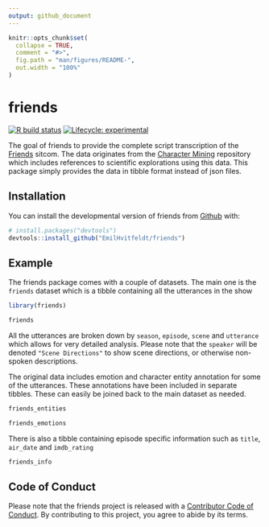 ```yaml
---
output: github_document
---
```


<!-- README.md is generated from README.Rmd. Please edit that file -->

```r
knitr::opts_chunk$set(
  collapse = TRUE,
  comment = "#>",
  fig.path = "man/figures/README-",
  out.width = "100%"
)
```

# friends

<!-- badges: start -->
[![R build status](https://github.com/EmilHvitfeldt/friends/workflows/R-CMD-check/badge.svg)](https://github.com/EmilHvitfeldt/friends/actions)
[![Lifecycle: experimental](https://img.shields.io/badge/lifecycle-experimental-orange.svg)](https://www.tidyverse.org/lifecycle/#experimental)
<!-- badges: end -->

The goal of friends to provide the complete script transcription of the [Friends](https://en.wikipedia.org/wiki/Friends) sitcom. The data originates from the [Character Mining](https://github.com/emorynlp/character-mining) repository which includes references to scientific explorations using this data. This package simply provides the data in tibble format instead of json files.

## Installation

You can install the developmental version of friends from [Github](http://github.com/) with:

``` r
# install.packages("devtools")
devtools::install_github("EmilHvitfeldt/friends")
```

## Example

The friends package comes with a couple of datasets. The main one is the `friends` dataset which is a tibble containing all the utterances in the show

```r
library(friends)

friends
```

All the utterances are broken down by `season`, `episode`, `scene` and `utterance` which allows for very detailed analysis. Please note that the `speaker` will be denoted `"Scene Directions"` to show scene directions, or otherwise non-spoken descriptions.

The original data includes emotion and character entity annotation for some of the utterances. These annotations have been included in separate tibbles. These can easily be joined back to the main dataset as needed.

```r
friends_entities

friends_emotions
```

There is also a tibble containing episode specific information such as `title`, `air_date` and `imdb_rating`

```r
friends_info
```

## Code of Conduct

Please note that the friends project is released with a [Contributor Code of Conduct](https://contributor-covenant.org/version/2/0/CODE_OF_CONDUCT.html). By contributing to this project, you agree to abide by its terms.
